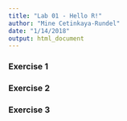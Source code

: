 ```yaml
---
title: "Lab 01 - Hello R!"
author: "Mine Cetinkaya-Rundel"
date: "1/14/2018"
output: html_document
---
```


### Exercise 1

### Exercise 2

### Exercise 3

